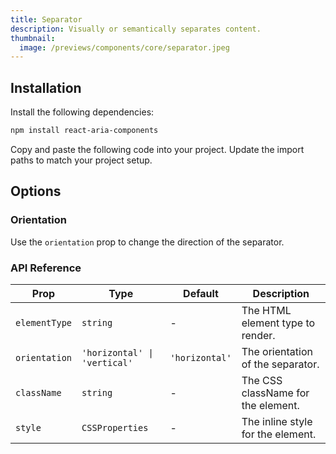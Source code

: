 ```yaml
---
title: Separator
description: Visually or semantically separates content.
thumbnail:
  image: /previews/components/core/separator.jpeg
---
```


<ComponentPreview name="demos/components/core/separator/card" />

## Installation

<Steps>
  <Step>Install the following dependencies:</Step>

```bash
npm install react-aria-components
```

  <Step>Copy and paste the following code into your project.</Step>
  <ComponentSource name="components/core/default/separator" />
  <Step>Update the import paths to match your project setup.</Step>
</Steps>

## Options

### Orientation

Use the `orientation` prop to change the direction of the separator.

<ComponentPreview name="demos/components/core/separator/orientation" />

### API Reference

| Prop          | Type                         | Default        | Description                        |
| ------------- | ---------------------------- | -------------- | ---------------------------------- |
| `elementType` | `string`                     | -              | The HTML element type to render.   |
| `orientation` | `'horizontal' \| 'vertical'` | `'horizontal'` | The orientation of the separator.  |
| `className`   | `string`                     | -              | The CSS className for the element. |
| `style`       | `CSSProperties`              | -              | The inline style for the element.  |

